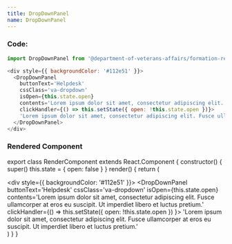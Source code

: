 ```yaml
---
title: DropDownPanel
name: DropDownPanel
---
```



### Code:
```javascript
import DropDownPanel from '@department-of-veterans-affairs/formation-react/DropDownPanel'

<div style={{ backgroundColor: '#112e51' }}>
  <DropDownPanel
    buttonText='Helpdesk'
    cssClass='va-dropdown'
    isOpen={this.state.open}
    contents='Lorem ipsum dolor sit amet, consectetur adipiscing elit. Fusce ullamcorper at eros eu suscipit. Ut imperdiet libero et luctus pretium.'
    clickHandler={() => this.setState({ open: !this.state.open })}>
    'Lorem ipsum dolor sit amet, consectetur adipiscing elit. Fusce ullamcorper at eros eu suscipit. Ut imperdiet libero et luctus pretium.'
  </DropDownPanel>
</div>
```

### Rendered Component
export class RenderComponent extends React.Component {
  constructor() {
    super()
    this.state = {
      open: false
    }
  }
  render() {
    return (
      <div className="site-c-reactcomp__rendered">
        <div style={{ backgroundColor: '#112e51' }}>
          <DropDownPanel
            buttonText='Helpdesk'
            cssClass='va-dropdown'
            isOpen={this.state.open}
            contents='Lorem ipsum dolor sit amet, consectetur adipiscing elit. Fusce ullamcorper at eros eu suscipit. Ut imperdiet libero et luctus pretium.'
            clickHandler={() => this.setState({ open: !this.state.open }) }>
            'Lorem ipsum dolor sit amet, consectetur adipiscing elit. Fusce ullamcorper at eros eu suscipit. Ut imperdiet libero et luctus pretium.'
          </DropDownPanel>
        </div>
      </div>
    )
  }
}

<RenderComponent />
